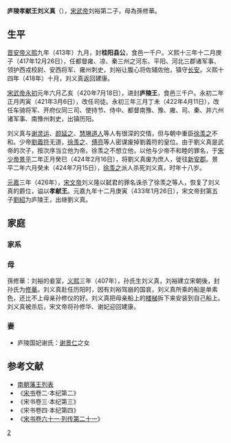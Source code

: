 {{Otheruses|other=名为刘义真的其他人物|劉儉 (漢趙)}}
{{Infobox_Person
| name = 刘义真
|image=
|box_width= 
|occupation= 皇族
| period = 5世紀
|birth_name=
| other_names =
| Sex = 男
|birth_date= 407年
|birth_place= 东晋 丹杨郡建康县
|death_date= 424年7月15日
|death_place= 南朝宋 [[新安郡|新安郡]]
| nationality =南朝宋
| residence =
| party = 
| religion =
| spouse = 谢氏
| relatives =父 [[宋武帝|宋武帝]]刘裕<br> 母 孫修華
| educate =私塾
| past = 桂阳县公<br>三郡诸军事、领护西戎校尉<br>安西将军、雍州刺史<br>庐陵王<br>司徒<br>车骑将军<br>开府仪同三司、使持节<br>六州诸军事、南豫州刺史<br>废为庶人
| work = 
| award =
}}
'''庐陵孝献王刘义真'''（{{bd|407年||424年|7月15日|catIdx=L}}），[[宋武帝|宋武帝]]刘裕第二子，母為孫修華。

== 生平 ==
[[晋安帝|晋安帝]][[义熙_(东晋)|义熙]]九年（413年）九月，封'''桂阳县公'''，食邑一千户。义熙十三年十二月庚子（417年12月26日），任都督雍、凉、秦三州之河东、平阳、河北三郡诸军事、领护西戎校尉、安西将军、雍州刺史，刘裕让腹心将佐辅佐他，镇守[[长安|长安]]。义熙十四年（418年）十月，刘义真返回建康。

[[宋武帝|宋武帝]][[永初_(刘宋)|永初]]元年六月乙亥（420年7月18日），进封'''庐陵王'''，食邑三千户。永初二年正月丙寅（421年3月6日），改任司徒。永初三年三月丁未（422年4月11日），改任车骑将军、开府仪同三司、使持节、侍中、都督南豫、豫、雍、司、秦、并六州诸军事、南豫州刺史，出镇历阳。

刘义真与[[谢灵运|谢灵运]]、[[颜延之|颜延之]]、[[慧琳道人|慧琳道人]]等人有很深的交情，但与朝中重臣[[徐羡之|徐羡之]]不和。少帝[[劉義符|劉義符]]无道，[[徐羡之|徐羡之]]、[[傅亮_(刘宋)|傅亮]]等人密谋废掉劉義符的皇位。由于劉义真是武帝的次子，按次序当立他为帝。徐羡之不想立他，以他与少帝不和睦的罪名，于[[刘义符|宋少帝]][[景平|景平]]二年正月癸巳（424年2月16日），将劉义真废为庶人，徙往[[新安郡|新安郡]]。景平二年六月癸未（424年7月15日），[[徐羡之|徐羡之]]派人杀死刘义真，时年十八岁。

[[元嘉_(刘宋)|元嘉]]三年（426年），[[宋文帝|宋文帝]]刘义隆以弑君的罪名诛杀了徐羡之等人，恢复了刘义真的爵位，谥以'''孝献王'''。元嘉九年十二月庚寅（433年1月26日），宋文帝封第五子[[劉紹|劉紹]]为庐陵王，出继劉义真。

==家庭==
===家系===
<center>
{{chart/start}}
{{chart|border=0 | | | | | | |:| ado | |ado=过继 }}
{{chart| | | | | | | | | | | | | | Xi | Xi=[[劉翘|劉翘]]}}
{{chart| | | | | | | | | | | |,|-|-|^|-|-|.|}}
{{chart| | | | | | | | | | | Wu | | | | Li | Wu=[[宋武帝|宋武帝]]<br>劉裕|Li=長沙景王<br>[[劉道憐|劉道憐]]}}
{{chart| | | | | | | | | |,|-|^|-|.| | | |!|}}
{{chart| | | | | | | | | Zh | | We | | Ro | Zh=廬陵孝獻王<br>(1)'''劉義真'''|We=[[宋文帝|宋文帝]]<br>劉義隆|Ro=桂陽恭侯<br>[[劉義融|劉義融]]}}
{{chart| |,|-|-|-|v|-|-|*|v|-|-|-|(| | | |!|}}
{{chart| XW | | Yu | | Sh | | Xf | | Xi | XW=[[宋孝武帝|宋孝武帝]]|Yu=南平穆王<br>[[劉鑠|劉鑠]]|Sh=廬陵昭王<br>(2)[[劉紹|劉紹]]|Xf=桂陽王<br>[[劉休範|劉休範]]|Xi=臨灃忠侯<br>[[劉襲|劉襲]]}}
{{chart| |!|F|~|~|t|V|~|~|A|~|~|V|t|~|~|7|!|}}
{{chart| Yu | | Jx | | | | | | De | | Ha | Yu=(4)[[劉子輿|劉子輿]]|Jx=廬陵恭王<br>(3)[[劉敬先|劉敬先]]|De=(5)劉德嗣|Ha=廬陵元王<br>(6)劉暠}}
{{chart/end}}
</center>

===母===
孫修華：刘裕的妾室，[[义熙_(东晋)|义熙]]三年（407年），孙氏生刘义真，刘裕建立宋朝後，封孙氏为[[修華|修華]]。刘义真赴任历阳时，因有刘裕驾崩的国哀，刘义真所乘的船是单素色，还比不上母亲孙修仪的好。刘义真把母亲船上的[[楼梯|楼梯]]拆下来安装到自己船上。刘义真被杀后，宋文帝将孙修华、谢妃迎回建康。
===妻===
*庐陵国妃谢氏：[[谢景仁|谢景仁]]之女

==参考文献 ==
{{reflist}}
*[[南朝藩王列表|南朝藩王列表]]
*《[[宋书|宋书]]卷二·本纪第二》
*《宋书卷三·本纪第三》
*《宋书卷四·本纪第四》
*《[[s:宋書/卷61|宋书卷六十一·列传第二十一]]》

[[Category:宋武帝皇子|2]]
